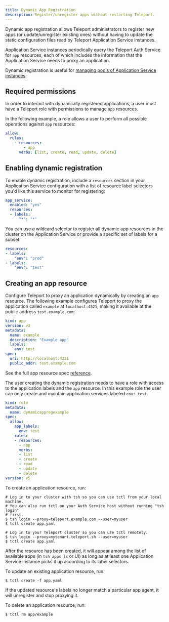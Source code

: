 ```yaml
---
title: Dynamic App Registration
description: Register/unregister apps without restarting Teleport.
---
```


Dynamic app registration allows Teleport administrators to register new apps (or
update/unregister existing ones) without having to update the static
configuration files read by Teleport Application Service instances. 

Application Service instances periodically query the Teleport Auth Service for
`app` resources, each of which includes the information that the Application
Service needs to proxy an application. 

Dynamic registration is useful for [managing pools of Application Service
instances](../../agents/deploy-agents-terraform.mdx).

## Required permissions

In order to interact with dynamically registered applications, a user must have
a Teleport role with permissions to manage `app` resources. 

In the following example, a role allows a user to perform all possible
operations against `app` resources:

```yaml
allow:
  rules:
    - resources:
        - app
      verbs: [list, create, read, update, delete]
```

## Enabling dynamic registration

To enable dynamic registration, include a `resources` section in your Application
Service configuration with a list of resource label selectors you'd like this
service to monitor for registering:

```yaml
app_service:
  enabled: "yes"
  resources:
  - labels:
      "*": "*"
```

You can use a wildcard selector to register all dynamic app resources in the cluster
on the Application Service or provide a specific set of labels for a subset:

```yaml
resources:
- labels:
    "env": "prod"
- labels:
    "env": "test"
```

## Creating an app resource

Configure Teleport to proxy an application dynamically by creating an `app`
resource. The following example configures Teleport to proxy the application
called `example` at `localhost:4321`, making it available at the public address
`test.example.com`:

```yaml
kind: app
version: v3
metadata:
  name: example
  description: "Example app"
  labels:
    env: test
spec:
  uri: http://localhost:4321
  public_addr: test.example.com
```

See the full app resource spec [reference](../reference.mdx#application-resource).

The user creating the dynamic registration needs to have a role with access to the 
application labels and the `app` resource.  In this example role the user can only
create and maintain application services labeled `env: test`.

```yaml
kind: role
metadata:
  name: dynamicappregexample
spec:
  allow:
    app_labels:      
      env: test
    rules:
    - resources:
      - app
      verbs:
      - list
      - create
      - read
      - update
      - delete
version: v5
```

To create an application resource, run:

<Tabs>
<TabItem scope={["oss", "enterprise"]} label="Self-Hosted">

```code
# Log in to your cluster with tsh so you can use tctl from your local machine.
# You can also run tctl on your Auth Service host without running "tsh login"
# first.
$ tsh login --proxy=teleport.example.com --user=myuser
$ tctl create app.yaml
```

</TabItem>
<TabItem scope={["cloud"]} label="Teleport Enterprise Cloud">

```code
# Log in to your Teleport cluster so you can use tctl remotely.
$ tsh login --proxy=mytenant.teleport.sh --user=myuser
$ tctl create app.yaml
```

</TabItem>

</Tabs>

After the resource has been created, it will appear among the list of available
apps (in `tsh apps ls` or UI) as long as at least one Application Service
instance picks it up according to its label selectors.

To update an existing application resource, run:

```code
$ tctl create -f app.yaml
```

If the updated resource's labels no longer match a particular app agent, it
will unregister and stop proxying it.

To delete an application resource, run:

```code
$ tctl rm app/example
```
